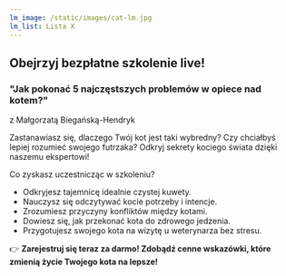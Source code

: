 ```yaml
---
lm_image: /static/images/cat-lm.jpg
lm_list: Lista X
---
```


## Obejrzyj bezpłatne szkolenie live!
### "Jak pokonać 5 najczęstszych problemów w opiece nad kotem?"
z Małgorzatą Biegańską-Hendryk


Zastanawiasz się, dlaczego Twój kot jest taki wybredny? Czy chciałbyś lepiej rozumieć swojego futrzaka? Odkryj sekrety kociego świata dzięki naszemu ekspertowi!


Co zyskasz uczestnicząc w szkoleniu?
- Odkryjesz tajemnicę idealnie czystej kuwety.
- Nauczysz się odczytywać kocie potrzeby i intencje.
- Zrozumiesz przyczyny konfliktów między kotami.
- Dowiesz się, jak przekonać kota do zdrowego jedzenia.
- Przygotujesz swojego kota na wizytę u weterynarza bez stresu.

👉 **Zarejestruj się teraz za darmo! Zdobądź cenne wskazówki, które zmienią życie Twojego kota na lepsze!**